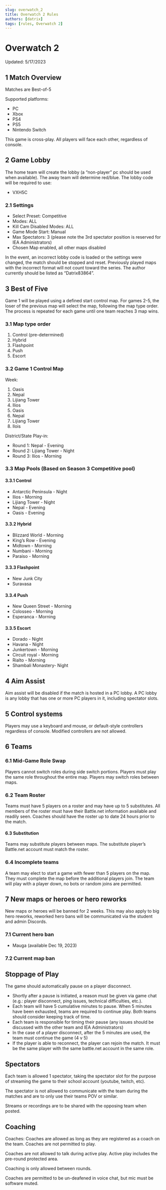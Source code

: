 ```yaml
---
slug: overwatch_2
title: Overwatch 2 Rules
authors: [datrix]
tags: [rules, Overwatch 2]
---
```


# Overwatch 2

Updated: 5/17/2023

## 1 Match Overview

Matches are Best-of-5

Supported platforms:

* PC
* Xbox
* PS4
* PS5
* Nintendo Switch

This game is cross-play. All players will face each other, regardless of console.

## 2 Game Lobby

The home team will create the lobby (a “non-player” pc should be used when available). The away team will determine red/blue. The lobby code will be required to use:

* VXH5C

### 2.1 Settings

* Select Preset: Competitive
* Modes: ALL
* Kill Cam Disabled Modes: ALL
* Game Mode Start: Manual
* Max Spectators: 3 (please note the 3rd spectator position is reserved for IEA Administrators)
* Chosen Map enabled, all other maps disabled

In the event, an incorrect lobby code is loaded or the settings were changed, the match should be stopped and reset. Previously played maps with the incorrect format will not count toward the series. The author currently should be listed as “Datrix83864”.

## 3 Best of Five

Game 1 will be played using a defined start control map. For games 2-5, the loser of the previous map will select the map, following the map type order. The process is repeated for each game until one team reaches 3 map wins.

### 3.1 Map type order

1. Control (pre-determined)
2. Hybrid
3. Flashpoint
4. Push
5. Escort

### 3.2 Game 1 Control Map

Week:

1. Oasis
2. Nepal
3. Lijiang Tower
4. Ilios
5. Oasis
6. Nepal
7. Lijiang Tower
8. Ilois

District/State Play-in:

* Round 1: Nepal - Evening
* Round 2: Lijiang Tower - Night
* Round 3: Ilios - Morning

### 3.3 Map Pools (Based on Season 3 Competitive pool)

#### 3.3.1 Control

* Antarctic Peninsula - Night
* Ilios - Morning
* Lijiang Tower - Night
* Nepal - Evening
* Oasis - Evening

#### 3.3.2 Hybrid

* Blizzard World - Morning
* King’s Row - Evening
* Midtown - Morning
* Numbani - Morning
* Paraiso - Morning

#### 3.3.3 Flashpoint

* New Junk City
* Suravasa

#### 3.3.4 Push

* New Queen Street - Morning
* Colosseo - Morning
* Esperanca - Morning

#### 3.3.5 Escort

* Dorado - Night
* Havana - Night
* Junkertown - Morning
* Circuit royal - Morning
* Rialto - Morning
* Shambali Monastery- Night

## 4 Aim Assist

Aim assist will be disabled if the match is hosted in a PC lobby. A PC lobby is any lobby that has one or more PC players in it, including spectator slots.

## 5 Control systems

Players may use a keyboard and mouse, or default-style controllers regardless of console. Modified controllers are not allowed.

## 6 Teams

### 6.1 Mid-Game Role Swap

Players cannot switch roles during side switch portions. Players must play the same role throughout the entire map. Players may switch roles between maps.

### 6.2 Team Roster

Teams must have 5 players on a roster and may have up to 5 substitutes. All members of the roster must have their Battle.net information available and readily seen. Coaches should have the roster up to date 24 hours prior to the match.

#### 6.3 Substitution

Teams may substitute players between maps. The substitute player’s Battle.net account must match the roster.

### 6.4 Incomplete teams

A team may elect to start a game with fewer than 5 players on the map. They must complete the map before the additional players join. The team will play with a player down, no bots or random joins are permitted.

## 7 New maps or heroes or hero reworks

New maps or heroes will be banned for 2 weeks. This may also apply to big hero reworks, reworked hero bans will be communicated via the student and admin Discords.

### 7.1 Current hero ban

* Mauga (available Dec 19, 2023)

### 7.2 Current map ban

## Stoppage of Play

The game should automatically pause on a player disconnect.

* Shortly after a pause is initiated, a reason must be given via game chat (e.g.: player disconnect, ping issues, technical difficulties, etc.).
* Each team will have 5 cumulative minutes to pause. When 5 minutes have been exhausted, teams are required to continue play. Both teams should consider keeping track of time.
* Each team is responsible for timing their pause (any issues should be discussed with the other team and IEA Administrators)
* In the case of a player disconnect, after the 5 minutes are used, the team must continue the game (4 v 5)
* If the player is able to reconnect, the player can rejoin the match. It must be the same player with the same battle.net account in the same role.

## Spectators

Each team is allowed 1 spectator, taking the spectator slot for the purpose of streaming the game to their school account (youtube, twitch, etc).

The spectator is not allowed to communicate with the team during the matches and are to only use their teams POV or similar.

Streams or recordings are to be shared with the opposing team when posted.

## Coaching

Coaches: Coaches are allowed as long as they are registered as a coach on the team. Coaches are not permitted to play.

Coaches are not allowed to talk during active play. Active play includes the pre-round protected area.

Coaching is only allowed between rounds.

Coaches are permitted to be un-deafened in voice chat, but mic must be software muted.
